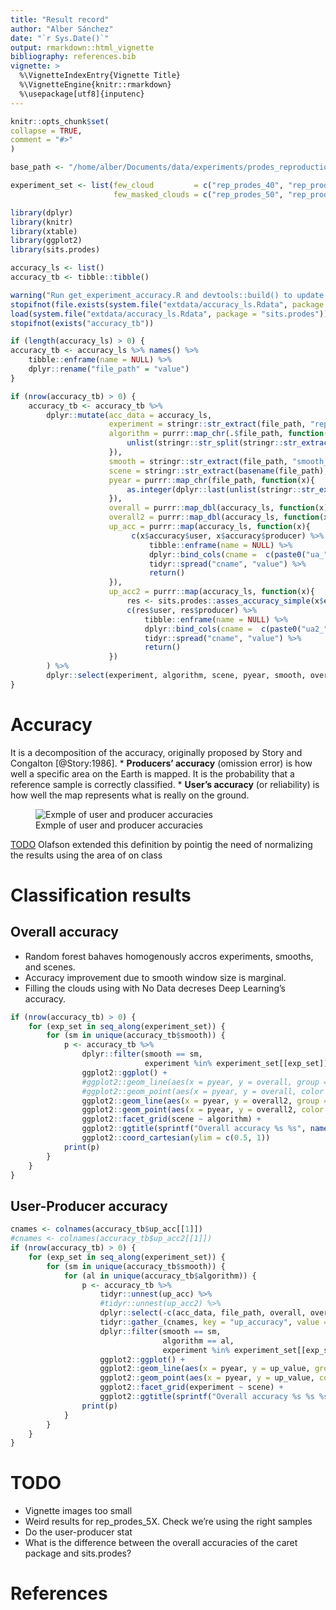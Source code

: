 ```yaml
---
title: "Result record"
author: "Alber Sánchez"
date: "`r Sys.Date()`"
output: rmarkdown::html_vignette
bibliography: references.bib
vignette: >
  %\VignetteIndexEntry{Vignette Title}
  %\VignetteEngine{knitr::rmarkdown}
  %\usepackage[utf8]{inputenc}
---
```


```r
knitr::opts_chunk$set(
collapse = TRUE,
comment = "#>"
)

base_path <- "/home/alber/Documents/data/experiments/prodes_reproduction"

experiment_set <- list(few_cloud         = c("rep_prodes_40", "rep_prodes_41", "rep_prodes_42"), 
                       few_masked_clouds = c("rep_prodes_50", "rep_prodes_51", "rep_prodes_52"))

library(dplyr)
library(knitr)
library(xtable)
library(ggplot2)
library(sits.prodes)

accuracy_ls <- list()
accuracy_tb <- tibble::tibble()

warning("Run get_experiment_accuracy.R and devtools::build() to update the data in this package!")
stopifnot(file.exists(system.file("extdata/accuracy_ls.Rdata", package = "sits.prodes")))
load(system.file("extdata/accuracy_ls.Rdata", package = "sits.prodes"))
stopifnot(exists("accuracy_tb"))

if (length(accuracy_ls) > 0) {
accuracy_tb <- accuracy_ls %>% names() %>% 
    tibble::enframe(name = NULL) %>% 
    dplyr::rename("file_path" = "value")
}

if (nrow(accuracy_tb) > 0) {
    accuracy_tb <- accuracy_tb %>% 
        dplyr::mutate(acc_data = accuracy_ls,
                      experiment = stringr::str_extract(file_path, "rep_prodes_[0-9]+"), 
                      algorithm = purrr::map_chr(.$file_path, function(x){
                          unlist(stringr::str_split(stringr::str_extract(x, "results_[a-z]+"), '_'))[2]
                      }), 
                      smooth = stringr::str_extract(file_path, "smooth_[0-9]x[0-9]_n[0-9]{2}"), 
                      scene = stringr::str_extract(basename(file_path), "[0-9]{6}"),
                      pyear = purrr::map_chr(file_path, function(x){
                          as.integer(dplyr::last(unlist(stringr::str_extract_all(basename(x), "[0-9]{4}"))))
                      }),
                      overall = purrr::map_dbl(accuracy_ls, function(x){x$accuracy$overall}), 
                      overall2 = purrr::map_dbl(accuracy_ls, function(x){sits.prodes::asses_accuracy_simple(x$error_matrix)$overall}),
                      up_acc = purrr::map(accuracy_ls, function(x){
                           c(x$accuracy$user, x$accuracy$producer) %>%
                               tibble::enframe(name = NULL) %>%
                               dplyr::bind_cols(cname =  c(paste0("ua_", names(x$accuracy$user)), paste0("pa_", names(x$accuracy$producer))))  %>%
                               tidyr::spread("cname", "value") %>%
                               return()
                      }),
                      up_acc2 = purrr::map(accuracy_ls, function(x){
                          res <- sits.prodes::asses_accuracy_simple(x$error_matrix)
                          c(res$user, res$producer) %>%
                              tibble::enframe(name = NULL) %>%
                              dplyr::bind_cols(cname =  c(paste0("ua2_", names(res$user)), paste0("pa2_", names(res$producer)))) %>%
                              tidyr::spread("cname", "value") %>%
                              return()
                      })
        ) %>%
        dplyr::select(experiment, algorithm, scene, pyear, smooth, overall, overall2, up_acc, up_acc2, acc_data, file_path)
}

```




# Accuracy

It is a decomposition of the accuracy, originally proposed by Story and Congalton [@Story:1986].
* **Producers' accuracy** (omission error) is how well a specific area on the Earth is mapped. It 
is the probability that a reference sample is correctly classified. 
* **User's accuracy** (or reliability) is how well the map represents what is really on the ground.

![Exmple of user and producer accuracies](./img/user_producer_accuracy_example.png)

[TODO] Olafson extended this definition by pointig the need of normalizing the results using the area of on class


# Classification results

## Overall accuracy

* Random forest bahaves homogenously accros experiments, smooths, and scenes.
* Accuracy improvement due to smooth window size is marginal.
* Filling the clouds using with No Data decreses Deep Learning's accuracy.

```r

if (nrow(accuracy_tb) > 0) {
    for (exp_set in seq_along(experiment_set)) {
        for (sm in unique(accuracy_tb$smooth)) {
            p <- accuracy_tb %>% 
                dplyr::filter(smooth == sm, 
                              experiment %in% experiment_set[[exp_set]]) %>%
                ggplot2::ggplot() + 
                #ggplot2::geom_line(aes(x = pyear, y = overall, group = experiment, color = experiment)) + 
                #ggplot2::geom_point(aes(x = pyear, y = overall, color = experiment)) + 
                ggplot2::geom_line(aes(x = pyear, y = overall2, group = experiment, color = experiment)) + 
                ggplot2::geom_point(aes(x = pyear, y = overall2, color = experiment)) + 
                ggplot2::facet_grid(scene ~ algorithm) +
                ggplot2::ggtitle(sprintf("Overall accuracy %s %s", names(experiment_set)[[exp_set]], sm)) + 
                ggplot2::coord_cartesian(ylim = c(0.5, 1))
            print(p)
        }
    }
}

```

## User-Producer accuracy


```r

cnames <- colnames(accuracy_tb$up_acc[[1]])
#cnames <- colnames(accuracy_tb$up_acc2[[1]])
if (nrow(accuracy_tb) > 0) {
    for (exp_set in seq_along(experiment_set)) {
        for (sm in unique(accuracy_tb$smooth)) {
            for (al in unique(accuracy_tb$algorithm)) {
                p <- accuracy_tb %>% 
                    tidyr::unnest(up_acc) %>%
                    #tidyr::unnest(up_acc2) %>%
                    dplyr::select(-c(acc_data, file_path, overall, overall2)) %>%
                    tidyr::gather_(cnames, key = "up_accuracy", value = "up_value") %>%
                    dplyr::filter(smooth == sm, 
                                  algorithm == al,
                                  experiment %in% experiment_set[[exp_set]]) %>%
                    ggplot2::ggplot() + 
                    ggplot2::geom_line(aes(x = pyear, y = up_value, group = up_accuracy, color = up_accuracy)) + 
                    ggplot2::geom_point(aes(x = pyear, y = up_value, color = up_accuracy)) + 
                    ggplot2::facet_grid(experiment ~ scene) +
                    ggplot2::ggtitle(sprintf("Overall accuracy %s %s %s", names(experiment_set)[[exp_set]], al, sm)) 
                print(p)
            }
        }
    }
}


```



# TODO
* Vignette images too small
* Weird results for rep_prodes_5X. Check we're using the right samples
* Do the user-producer stat
* What is the difference between the overall accuracies of the caret package and sits.prodes?

# References
